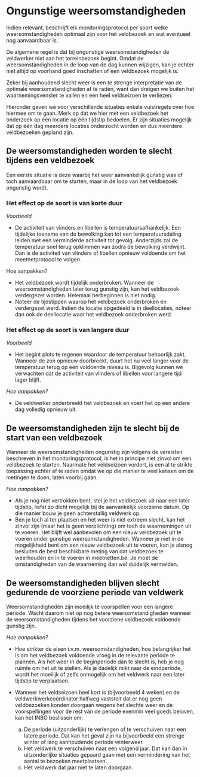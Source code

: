 # Ongunstige weersomstandigheden

Indien relevant, beschrijft elk monitoringsprotocol per soort welke weersomstandigheden optimaal zijn voor het veldbezoek en wat eventueel nog aanvaardbaar is.

De algemene regel is dat bij ongunstige weersomstandigheden de veldwerker niet aan het terreinbezoek begint. Omdat de weersomstandigheden in de loop van de dag kunnen wijzigen, kan je echter niet altijd op voorhand goed inschatten of een veldbezoek mogelijk is.

Zeker bij aanhoudend slecht weer is een te strenge interpretatie van de optimale weersomstandigheden af te raden, want dan dreigen we buiten het waarnemingsvenster te vallen en een heel veldseizoen te verliezen.

Hieronder geven we voor verschillende situaties enkele vuistregels over hoe hiermee om te gaan. Merk op dat we hier met een veldbezoek het onderzoek op één locatie op één tijdstip bedoelen. Er zijn situaties mogelijk dat op één dag meerdere locaties onderzocht worden en dus meerdere veldbezoeken gepland zijn. 

## De weersomstandigheden worden te slecht tijdens een veldbezoek

Een eerste situatie is deze waarbij het weer aanvankelijk gunstig was of toch aanvaardbaar om te starten, maar in de loop van het veldbezoek ongunstig wordt.

### Het effect op de soort is van korte duur

_Voorbeeld_

- De activiteit van vlinders en libellen is temperatuursafhankelijk. Een tijdelijke toename van de bewolking kan tot een temperatuursdaling leiden met een verminderde activiteit tot gevolg. Anderzijds zal de temperatuur snel terug opklimmen van zodra de bewolking verdwijnt. Dan is de activiteit van vlinders of libellen opnieuw voldoende om het meetnetprotocol te volgen.

Hoe aanpakken?

- Het veldbezoek wordt tijdelijk onderbroken. Wanneer de weersomstandigheden later terug gunstig zijn, kan het veldbezoek verdergezet worden. Helemaal herbeginnen is niet nodig.
- Noteer de tijdstippen waarop het veldbezoek onderbroken en verdergezet werd. Indien de locatie opgedeeld is in deellocaties, noteer dan ook de deellocatie waar het veldbezoek onderbroken werd.

### Het effect op de soort is van langere duur

_Voorbeeld_

- Het begint plots te regenen waardoor de temperatuur behoorlijk zakt. Wanneer de zon opnieuw doorbreekt, duurt het nu veel langer voor de temperatuur terug op een voldoende niveau is. Bijgevolg kunnen we verwachten dat de activiteit van vlinders of libellen voor langere tijd lager blijft.

_Hoe aanpakken?_

- De veldwerker onderbreekt het veldbezoek en voert het op een andere dag volledig opnieuw uit.

## De weersomstandigheden zijn te slecht bij de start van een veldbezoek

Wanneer de weersomstandigheden ongunstig zijn volgens de vereisten beschreven in het monitoringsprotocol, is het in principe niet zinvol om een veldbezoek te starten. Naarmate het veldseizoen vordert, is een al te strikte toepassing echter af te raden omdat we op die manier te veel kansen om de metingen te doen, laten voorbij gaan.

_Hoe aanpakken?_

- Als je nog niet vertrokken bent, stel je het veldbezoek uit naar een later tijdstip, liefst zo dicht mogelijk bij de aanvankelijk voorziene datum. Op die manier bouw je geen achterstallig veldwerk op.
- Ben je toch al ter plaatsen en het weer is niet extreem slecht, kan het zinvol zijn (maar het is geen verplichting) om toch de waarnemingen uit te voeren. Het blijft wel aanbevolen om een nieuw veldbezoek uit te voeren onder gunstige weersomstandigheden. Wanneer je niet in de mogelijkheid bent om een nieuw veldbezoek uit te voeren, kan je alsnog besluiten de best beschikbare meting van dat veldbezoek te weerhouden en in te voeren in meetnetten.be. Je moet de omstandigheden van de waarneming dan wel duidelijk vermelden.

## De weersomstandigheden blijven slecht gedurende de voorziene periode van veldwerk

Weersomstandigheden zijn moeilijk te voorspellen voor een langere periode. Wacht daarom niet op nog betere weersomstandigheden wanneer de weersomstandigheden tijdens het voorziene veldbezoek voldoende gunstig zijn. 

_Hoe aanpakken?_

- Hoe strikter de eisen i.v.m. weersomstandigheden, hoe belangrijker het is om het veldbezoek voldoende vroeg in de relevante periode te plannen. Als het weer in de beginperiode dan te slecht is, heb je nog ruimte om het uit te stellen. Als je dadelijk mikt naar de eindperiode, wordt het moeilijk of zelfs onmogelijk om het veldwerk naar een later tijdstip te verplaatsen.

- Wanneer het veldseizoen heel kort is (bijvoorbeeld 4 weken) en de veldwerkwerkcoördinator halfweg vaststelt dat er nog geen veldbezoeken konden doorgaan wegens het slechte weer en de voorspellingen voor de rest van de periode evenmin veel goeds beloven, kan het INBO beslissen om:
    a. De periode (uitzonderlijk) te verlengen of te verschuiven naar een latere periode. Dat kan het geval zijn na bijvoorbeeld een strenge winter of lang aanhoudende periode winterweer.
    b. Het veldwerk te verschuiven naar een volgend jaar. Dat kan dan in uitzonderlijke situaties gepaard gaan met een vermindering van het aantal te bezoeken meetplaatsen.
    c. Het veldwerk dat jaar niet te laten doorgaan.
